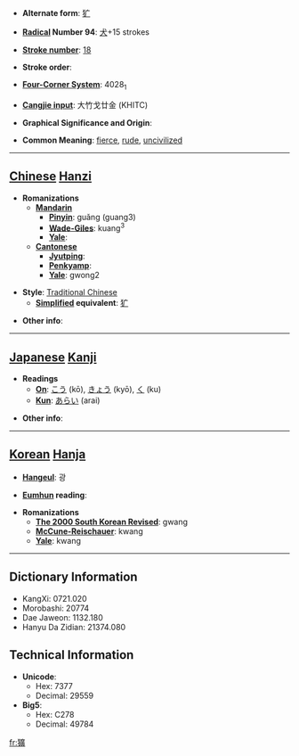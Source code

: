 * '''Alternate form''': [[犷]]

* '''[[Wiktionary:Chinese radical index| Radical]] Number 94''': [[Wiktionary:Chinese radical index 犬|犬]]+15 strokes

* '''[[Wiktionary:Chinese total strokes index|Stroke number]]''': [[Wiktionary:Chinese total strokes index 18|18]]

* '''Stroke order''': 

* '''[[Wiktionary:Chinese four corner index|Four-Corner System]]''': 4028<sub>1</sub>

* '''[[Wiktionary:Chinese Cangjie index|Cangjie input]]''': 大竹戈廿金 (KHITC)

* '''Graphical Significance and Origin''': 

* '''Common Meaning''': [[fierce]], [[rude]], [[uncivilized]]

----

== [[Chinese]] [[Hanzi]] ==

* '''Romanizations'''
** '''[[Mandarin]]'''
*** '''[[Pinyin]]''': guǎng (guang3)
*** '''[[Wade-Giles]]''': kuang<sup>3</sup>
*** '''[[Yale]]''': 
** '''[[Cantonese]]'''
*** '''[[Jyutping]]''':
*** '''[[Penkyamp]]''': 
*** '''[[Yale]]''': gwong2

* '''Style''': [[Traditional Chinese]] 
** '''[[Simplified Chinese|Simplified]] equivalent''': [[犷]]

* '''Other info''': 

----

== [[Japanese]] [[Kanji]] ==

* '''Readings'''
** '''[[On]]''': [[こう]] (kō), [[きょう]] (kyō), [[く]] (ku)
** '''[[Kun]]''': [[あらい]] (arai)

* '''Other info''':  

----

== [[Korean]] [[Hanja]] ==

* '''[[Hangeul]]''': 광

* '''[[Eumhun]] reading''': 

* '''Romanizations'''
** '''[[The 2000 South Korean Revised Romanization|The 2000 South Korean Revised]]''': gwang
** '''[[McCune-Reischauer]]''': kwang
** '''[[Yale]]''': kwang

----

== Dictionary Information ==

* KangXi: 0721.020
* Morobashi: 20774
* Dae Jaweon: 1132.180
* Hanyu Da Zidian: 21374.080

== Technical Information ==

* '''Unicode''':
** Hex: 7377
** Decimal: 29559
* '''Big5''':
** Hex: C278
** Decimal: 49784

[[fr:獷]]